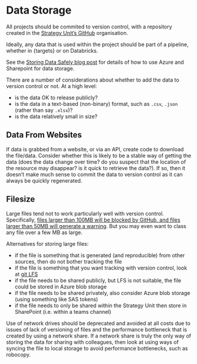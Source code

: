 # Data Storage

All projects should be commited to version control, with a repository created in the [Strategy Unit's GitHub][su_gh]
organisation.

[su_gh]: https://github.com/the-strategy-unit.

Ideally, any data that is used within the project should be part of a pipeline, whether in {targets} or on Databricks.

See the [Storing Data Safely blog post](../blogs/posts/2024-05-22_storing-data-safely/index.qmd) for details of how to use Azure and Sharepoint for data storage.

There are a number of considerations about whether to add the data to version control or not. At a high level:

* is the data OK to release publicly?
* is the data in a text-based (non-binary) format, such as `.csv`, `.json` (rather than say `.xlsx`)?
* is the data relatively small in size?

## Data From Websites

If data is grabbed from a website, or via an API, create code to download the file/data. Consider whether this is
likely to be a stable way of getting the data (does the data change over time? do you suspect that the location of the
resource may disappear? is it quick to retrieve the data?). If so, then it doesn't make much sense to commit the data to
version control as it can always be quickly regenerated.

## Filesize

Large files tend not to work particularly well with version control. Specifically, [files larger than 100MB will be
blocked by GitHub, and files larger than 50MB will generate a warning][gh_file_limits]. But you may even want to class
any file over a few MB as large.

[gh_file_limits]: https://docs.github.com/en/repositories/working-with-files/managing-large-files/about-large-files-on-github

Alternatives for storing large files:

* if the file is something that is generated (and reproducible) from other sources, then do not bother tracking the file
* if the file is something that you want tracking with version control, look at [git LFS][git_lfs]
* if the file needs to be shared publicly, but LFS is not suitable, the file could be stored in Azure blob storage
* if the file needs to be shared privately, also consider Azure blob storage (using something like SAS tokens)
* if the file needs to only be shared within the Strategy Unit then store in SharePoint (i.e. within a teams channel)

[git_lfs]: https://docs.github.com/en/repositories/working-with-files/managing-large-files/about-git-large-file-storage

Use of network drives should be deprecated and avoided at all costs due to issues of lack of versioning of files and
the performance bottleneck that is created by using a network share. If a network share is truly the only way of
storing the data for sharing with colleagues, then look at using ways of syncing the file to local storage to avoid
performance bottlenecks, such as robocopy.
